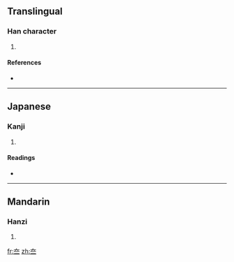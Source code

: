 ==Translingual==

===Han character===
{{Han char|rn=37|rad=大|as=02|sn=5|four=|canj=大一一 (KMM)}}

# {{defn|Han|sort=大02}}

====References====
* {{Han ref|kx=0249.110|dkj=05846|dj=0509.020|hdz=10524.030|uh=5933|ud=22835}}

----

==Japanese==

===Kanji===
{{ja-kanji|grade=|rs=大02}}

# {{defn|Japanese|sort=大02}}

====Readings====
* {{ja-readings|on=[[たい]] (tai)|kun=}}

----

==Mandarin==

===Hanzi===
{{cmn-hanzi|pin=[[tài]] ([[tai4]]), [[tou]] ([[tou5]])|wg=t'ai<sup>4</sup>, t'ou<sup>5</sup>}}

# {{defn|Mandarin|sort=大02}}

[[fr:夳]]
[[zh:夳]]